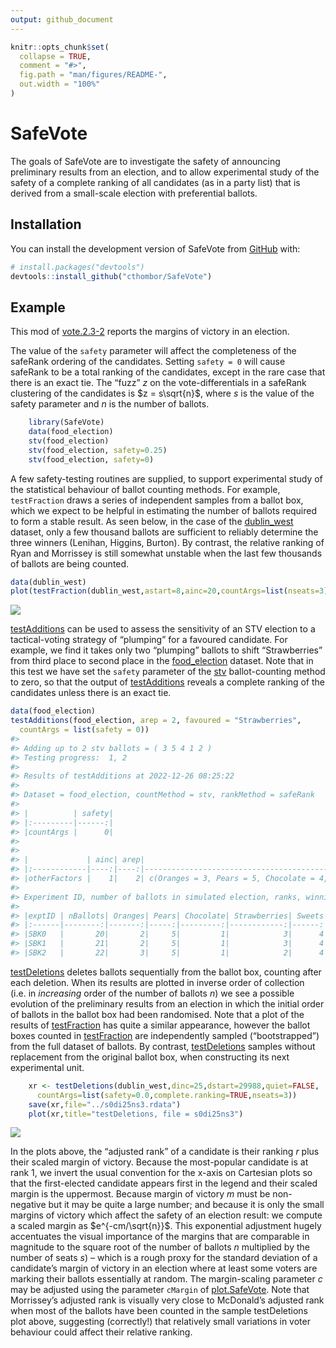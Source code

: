 ```yaml
---
output: github_document
---
```


<!-- README.md is generated from README.Rmd. Please edit that file -->

```r
knitr::opts_chunk$set(
  collapse = TRUE,
  comment = "#>",
  fig.path = "man/figures/README-",
  out.width = "100%"
)
```

# SafeVote

<!-- badges: start -->
<!-- badges: end -->

The goals of SafeVote are to investigate the safety of announcing
preliminary results from an election, and to allow experimental study of
the safety of a complete ranking of all candidates (as in a party list)
that is derived from a small-scale election with preferential ballots.

## Installation

You can install the development version of SafeVote from [GitHub](https://github.com/) with:

``` r
# install.packages("devtools")
devtools::install_github("cthombor/SafeVote")
```

## Example

This mod of
[vote.2.3-2](https://cran.r-project.org/web/packages/vote/index.html)
reports the margins of victory in an election.

The value of the `safety` parameter will affect the completeness of the
safeRank ordering of the candidates. Setting `safety = 0` will cause
safeRank to be a total ranking of the candidates, except in the rare
case that there is an exact tie. The “fuzz” $z$ on the
vote-differentials in a safeRank clustering of the candidates is
$z = s\sqrt{n}$, where $s$ is the value of the safety parameter and $n$
is the number of ballots.

``` r
    library(SafeVote)
    data(food_election)
    stv(food_election)
    stv(food_election, safety=0.25)
    stv(food_election, safety=0)
```

A few safety-testing routines are supplied, to support experimental
study of the statistical behaviour of ballot counting methods. For
example, `testFraction` draws a series of independent samples from a
ballot box, which we expect to be helpful in estimating the number of
ballots required to form a stable result. As seen below, in the case of
the [dublin_west](dublin_west) dataset, only a few thousand ballots are
sufficient to reliably determine the three winners (Lenihan, Higgins,
Burton). By contrast, the relative ranking of Ryan and Morrissey is
still somewhat unstable when the last few thousands of ballots are being
counted.

``` r
data(dublin_west)
plot(testFraction(dublin_west,astart=8,ainc=20,countArgs=list(nseats=3)))
```

![](man/figures/testFraction.png)

[testAdditions](testAdditions) can be used to assess the sensitivity of
an STV election to a tactical-voting strategy of “plumping” for a
favoured candidate. For example, we find it takes only two “plumping”
ballots to shift “Strawberries” from third place to second place in the
[food_election](food_election) dataset. Note that in this test we have
set the `safety` parameter of the [stv](stv) ballot-counting method to
zero, so that the output of [testAdditions](testAdditions) reveals a
complete ranking of the candidates unless there is an exact tie.

``` r
data(food_election) 
testAdditions(food_election, arep = 2, favoured = "Strawberries", 
  countArgs = list(safety = 0))
#> 
#> Adding up to 2 stv ballots = ( 3 5 4 1 2 )
#> Testing progress:  1, 2
#> 
#> Results of testAdditions at 2022-12-26 08:25:22
#> 
#> Dataset = food_election, countMethod = stv, rankMethod = safeRank
#> 
#> |          | safety|
#> |:---------|------:|
#> |countArgs |      0|
#> 
#> 
#> |             | ainc| arep|                                                         tacticalBallot|
#> |:------------|----:|----:|----------------------------------------------------------------------:|
#> |otherFactors |    1|    2| c(Oranges = 3, Pears = 5, Chocolate = 4, Strawberries = 1, Sweets = 2)|
#> 
#> Experiment ID, number of ballots in simulated election, ranks, winning margins:
#> 
#> |exptID | nBallots| Oranges| Pears| Chocolate| Strawberries| Sweets| m.Oranges| m.Pears| m.Chocolate| m.Strawberries|  m.Sweets|
#> |:------|--------:|-------:|-----:|---------:|------------:|------:|---------:|-------:|-----------:|--------------:|---------:|
#> |SBK0   |       20|       2|     5|         1|            3|      4| 1.4451111|       2|           8|      1.7774444| 0.7774444|
#> |SBK1   |       21|       2|     5|         1|            3|      4| 0.6673333|       2|           8|      2.6663333| 0.6663333|
#> |SBK2   |       22|       3|     5|         1|            2|      4| 3.4447778|       2|           8|      0.1104444| 0.5552222|
```

[testDeletions](testDeletions) deletes ballots sequentially from the
ballot box, counting after each deletion. When its results are plotted
in inverse order of collection (i.e. in *increasing* order of the number
of ballots $n$) we see a possible evolution of the preliminary results
from an election in which the initial order of ballots in the ballot box
had been randomised. Note that a plot of the results of
[testFraction](testFraction) has quite a similar appearance, however the
ballot boxes counted in [testFraction](testFraction) are independently
sampled (“bootstrapped”) from the full dataset of ballots. By contrast,
[testDeletions](testDeletions) samples without replacement from the
original ballot box, when constructing its next experimental unit.

``` r
    xr <- testDeletions(dublin_west,dinc=25,dstart=29988,quiet=FALSE,
      countArgs=list(safety=0.0,complete.ranking=TRUE,nseats=3))
    save(xr,file="../s0di25ns3.rdata")
    plot(xr,title="testDeletions, file = s0di25ns3")
```

![](man/figures/s0di25ns3.png)

In the plots above, the “adjusted rank” of a candidate is their ranking
$r$ plus their scaled margin of victory. Because the most-popular
candidate is at rank 1, we invert the usual convention for the x-axis on
Cartesian plots so that the first-elected candidate appears first in the
legend and their scaled margin is the uppermost. Because margin of
victory $m$ must be non-negative but it may be quite a large number; and
because it is only the small margins of victory which affect the safety
of an election result: we compute a scaled margin as $e^{-cm/\sqrt{n}}$.
This exponential adjustment hugely accentuates the visual importance of
the margins that are comparable in magnitude to the square root of the
number of ballots $n$ multiplied by the number of seats $s$) – which is
a rough proxy for the standard deviation of a candidate’s margin of
victory in an election where at least some voters are marking their
ballots essentially at random. The margin-scaling parameter $c$ may be
adjusted using the parameter `cMargin` of
[plot.SafeVote](plot.SafeVote). Note that Morrissey’s adjusted rank is
visually very close to McDonald’s adjusted rank when most of the ballots
have been counted in the sample testDeletions plot above, suggesting
(correctly!) that relatively small variations in voter behaviour could
affect their relative ranking. 